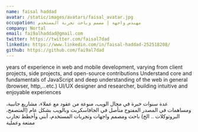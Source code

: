 ```yaml
---
name: faisal haddad
avatar: /static/images/avatars/faisal_avatar.jpg
occupation: مهندس واجهة | مصمم وباحث تجربة المستخدم
company: Nortal
email: fai9alhaddad@gmail.com
twitter: https://twitter.com/faisal7dad
linkedin: https://www.linkedin.com/in/faisal-haddad-252518208/
github: https://github.com/fai9al7dad
---
```


years of experience in web and mobile development, varying from client projects, side projects, and open-source contributions
Understand core and fundamentals of JavaScript and deep understanding of the web in general (browser, http,…etc.)
UI/UX designer and researcher, building intuitive and enjoyable experiences

عدة سنوات خبرة في مجال الويب، منوعة من عقود مع عملاء، مشاريع جانبية، ومساهمات في المصدر المفتوح
متأصل في الجافاسكربت وبالويب بشكل عام (المتصفح، البروتوكلات .. الخ)
باحث ومصمم واجهات وتجربات المستخدم، أبني وأخطط تجارب ممتعة وعملية
